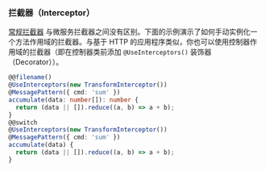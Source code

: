 ### 拦截器（Interceptor）

[常规拦截器](/interceptors) 与微服务拦截器之间没有区别。下面的示例演示了如何手动实例化一个方法作用域的拦截器。与基于 HTTP 的应用程序类似，你也可以使用控制器作用域的拦截器（即在控制器类前添加 `@UseInterceptors()` 装饰器（Decorator））。

```ts
@@filename()
@UseInterceptors(new TransformInterceptor())
@MessagePattern({ cmd: 'sum' })
accumulate(data: number[]): number {
  return (data || []).reduce((a, b) => a + b);
}
@@switch
@UseInterceptors(new TransformInterceptor())
@MessagePattern({ cmd: 'sum' })
accumulate(data) {
  return (data || []).reduce((a, b) => a + b);
}
```
